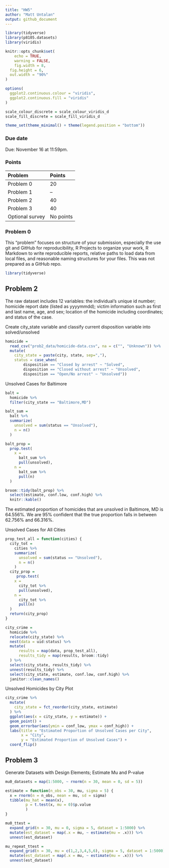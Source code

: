 ```yaml
---
title: "HW5"
author: "Matt Untalan"
output: github_document
---
```


```r
library(tidyverse)
library(p8105.datasets)
library(viridis)

knitr::opts_chunk$set(
	echo = TRUE,
	warning = FALSE,
	fig.width = 8, 
  fig.height = 6,
  out.width = "90%"
)

options(
  ggplot2.continuous.colour = "viridis",
  ggplot2.continuous.fill = "viridis"
)

scale_colour_discrete = scale_colour_viridis_d
scale_fill_discrete = scale_fill_viridis_d

theme_set(theme_minimal() + theme(legend.position = "bottom"))
```


### Due date

Due: November 16 at 11:59pm. 

### Points

| Problem         | Points    |
|:--------------- |:--------- |
| Problem 0       | 20        |
| Problem 1       | --        |
| Problem 2       | 40        |
| Problem 3       | 40        |
| Optional survey | No points |


### Problem 0

This "problem" focuses on structure of your submission, especially the use git and GitHub for reproducibility, R Projects to organize your work, R Markdown to write reproducible reports, relative paths to load data from local files, and reasonable naming structures for your files. This was not prepared as a GitHub repo.

```r
library(tidyverse)
```

## Problem 2

The raw dataset includes 12 variables: the individual's unique id number; homicide report date (listed as yyyymmdd); victim information such as first and last name, age, and sex; location of the homicide including coordinates; and status of the case.

Create city_state variable and classify current disposition variable into solved/unsolved
```r
homicide = 
  read_csv("prob2_data/homicide-data.csv", na = c("", "Unknown")) %>%
  mutate(
    city_state = paste(city, state, sep=","),
    status = case_when(
        disposition == "Closed by arrest" ~ "Solved",
        disposition == "Closed without arrest" ~ "Unsolved",
        disposition == "Open/No arrest" ~ "Unsolved"))
```

Unsolved Cases for Baltimore
```r
balt = 
  homicide %>%
  filter(city_state == "Baltimore,MD")

balt_sum =
  balt %>%
  summarize(
    unsolved = sum(status == "Unsolved"),
    n = n()
  )

balt_prop = 
  prop.test(
    x =
      balt_sum %>%
      pull(unsolved),
    n =
      balt_sum %>%
      pull(n)
  )

broom::tidy(balt_prop) %>%
  select(estimate, conf.low, conf.high) %>%
  knitr::kable()
```

The estimated proportion of homicides that are unsolved in Baltimore, MD is 64.556%.  We are 95% confident that the true proportion falls in between 62.756% and 66.316%.

Unsolved Cases for All Cities
```r
prop_test_all = function(cities) {
  city_tot =
    cities %>%
    summarize(
      unsolved = sum(status == "Unsolved"),
      n = n()
    )
  city_prop = 
     prop.test(
    x =
      city_tot %>%
      pull(unsolved),
    n =
      city_tot %>%
      pull(n)
  )
  return(city_prop)
}

city_crime = 
  homicide %>%
  relocate(city_state) %>%
  nest(data = uid:status) %>%
  mutate(
      results = map(data, prop_test_all),
      results_tidy = map(results, broom::tidy)
  ) %>%
  select(city_state, results_tidy) %>%
  unnest(results_tidy) %>%
  select(city_state, estimate, conf.low, conf.high) %>%
  janitor::clean_names()
```

Unsolved Homicides by City Plot
```r
city_crime %>%
  mutate(
    city_state = fct_reorder(city_state, estimate)
  ) %>%
  ggplot(aes(x = city_state, y = estimate)) +
  geom_point() +
  geom_errorbar(aes(ymin = conf_low, ymax = conf_high)) +
  labs(title = "Estimated Proportion of Unsolved Cases per City",
       x = "City",
       y = "Estimated Proportion of Unsolved Cases") +
  coord_flip()
```

## Problem 3

Generate Datasets with Design Elements; Estimate Mu and P-value
```r
mu0_datasets = map(1:5000, ~ rnorm(n = 30, mean = 0, sd = 5))

estimate = function(n_obs = 30, mu, sigma = 5) {
  x = rnorm(n = n_obs, mean = mu, sd = sigma)
  tibble(mu_hat = mean(x),
         p = t.test(x, mu = 0)$p.value
         )
}

mu0_ttest = 
  expand_grid(n = 30, mu = 0, sigma = 5, dataset = 1:5000) %>%
  mutate(est_dataset = map(.x = mu, ~ estimate(mu = .x))) %>%
  unnest(est_dataset)

mu_repeat_ttest = 
  expand_grid(n = 30, mu = c(1,2,3,4,5,6), sigma = 5, dataset = 1:5000) %>%
  mutate(est_dataset = map(.x = mu, ~ estimate(mu = .x))) %>%
  unnest(est_dataset)
```